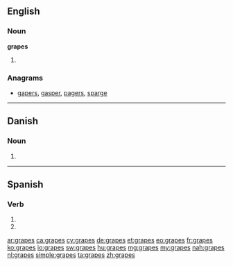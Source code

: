==English==

===Noun===
'''grapes'''

# {{plural of|grape}}

===Anagrams===
* [[gapers#English|gapers]], [[gasper#English|gasper]], [[pagers#English|pagers]], [[sparge#English|sparge]]

----

==Danish==

===Noun===
{{head|da|noun form|g=c}}

# {{form of|genitive singular indefinite|grape|lang=da}}

----

==Spanish==

===Verb===
{{es-verb-form|grapar}}

# {{es-verb form of|ending=ar|mood=imperative|sense=negative|pers=2|formal=no|number=singular|[[grapar]]}}
# {{es-verb form of|ending=ar|mood=subjunctive|tense=present|pers=2|formal=no|number=singular|[[grapar]]}}

[[ar:grapes]]
[[ca:grapes]]
[[cy:grapes]]
[[de:grapes]]
[[et:grapes]]
[[eo:grapes]]
[[fr:grapes]]
[[ko:grapes]]
[[io:grapes]]
[[sw:grapes]]
[[hu:grapes]]
[[mg:grapes]]
[[my:grapes]]
[[nah:grapes]]
[[nl:grapes]]
[[simple:grapes]]
[[ta:grapes]]
[[zh:grapes]]